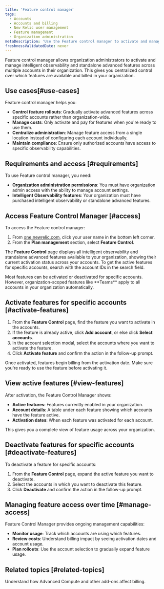 ```yaml
---
title: 'Feature control manager'
tags:
  - Accounts
  - Accounts and billing
  - New Relic user management
  - Feature management
  - Organization administration
metaDescription: 'Use the Feature control manager to activate and manage Intelligent Observability features across your organization accounts.'
freshnessValidatedDate: never
---
```


Feature control manager allows organization administrators to activate and manage intelligent observability and standalone advanced features across multiple accounts in their organization. This gives you centralized control over which features are available and billed in your organization.

## Use cases[#use-cases]

Feature control manager helps you:

* **Control feature rollouts**: Gradually activate advanced features across specific accounts rather than organization-wide.
* **Manage costs**: Only activate and pay for features when you're ready to use them.
* **Centralize administration**: Manage feature access from a single location instead of configuring each account individually.
* **Maintain compliance**: Ensure only authorized accounts have access to specific observability capabilities.


## Requirements and access [#requirements]

To use Feature control manager, you need:

* **Organization administration permissions**: You must have organization admin access with the ability to manage account settings.
* **Intelligent Observability features**: Your organization must have purchased intelligent observability or standalone advanced features.

## Access Feature Control Manager [#access]

To access the Feature control manager:

1. From [one.newrelic.com](https://one.newrelic.com), click your user name in the bottom left corner.
2. From the <DNT>**Plan management**</DNT> section, select <DNT>**Feature Control**</DNT>.

The <DNT>**Feature Control**</DNT> page displays all intelligent observability and standalone advanced features available to your organization, showing their current activation status across your accounts. To get the active features for specific accounts, search with the account IDs in the search field.

<Callout variant="tip">
  Most features can be activated or deactivated for specific accounts. However, organization-scoped features like <DNT>**Teams**</DNT> apply to all accounts in your organization automatically.
</Callout>

## Activate features for specific accounts [#activate-features]

1. From the <DNT>**Feature Control**</DNT> page, find the feature you want to activate in the accounts.
2. If the feature is already active, click <DNT>**Add account**</DNT>, or else click <DNT>**Select accounts**</DNT>. 
3. In the account selection modal, select the accounts where you want to activate the feature.
4. Click <DNT>**Activate feature**</DNT> and confirm the action in the follow-up prompt.

<Callout variant="important">
  Once activated, features begin billing from the activation date. Make sure you're ready to use the feature before activating it.
</Callout>

## View active features [#view-features]

After activation, the Feature Control Manager shows:

* **Active features**: Features currently enabled in your organization.
* **Account details**: A table under each feature showing which accounts have the feature active.
* **Activation dates**: When each feature was activated for each account.

This gives you a complete view of feature usage across your organization.

## Deactivate features for specific accounts [#deactivate-features]

To deactivate a feature for specific accounts:

1. From the <DNT>**Feature Control**</DNT> page, expand the active feature you want to deactivate.
2. Select the accounts in which you want to deactivate this feature.
3. Click <DNT>**Deactivate**</DNT> and confirm the action in the follow-up prompt.

## Managing feature access over time [#manage-access]

Feature Control Manager provides ongoing management capabilities:

* **Monitor usage**: Track which accounts are using which features.
* **Review costs**: Understand billing impact by seeing activation dates and account usage.
* **Plan rollouts**: Use the account selection to gradually expand feature usage.

## Related topics [#related-topics]

<DocTiles>
  <DocTile title="Add-on billing" path="/docs/accounts/accounts-billing/new-relic-one-pricing-billing/add-on-billing">Understand how Advanced Compute and other add-ons affect billing.</DocTile>
</DocTiles>